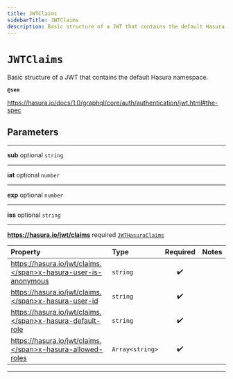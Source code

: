 ```yaml
---
title: JWTClaims
sidebarTitle: JWTClaims
description: Basic structure of a JWT that contains the default Hasura namespace.
---
```


# `JWTClaims`

Basic structure of a JWT that contains the default Hasura namespace.

**`@see`**

https://hasura.io/docs/1.0/graphql/core/auth/authentication/jwt.html#the-spec

## Parameters

---

**<span className="parameter-name">sub</span>** <span className="optional-status">optional</span> <code>string</code>

---

**<span className="parameter-name">iat</span>** <span className="optional-status">optional</span> <code>number</code>

---

**<span className="parameter-name">exp</span>** <span className="optional-status">optional</span> <code>number</code>

---

**<span className="parameter-name">iss</span>** <span className="optional-status">optional</span> <code>string</code>

---

**<span className="parameter-name">https://hasura.io/jwt/claims</span>** <span className="optional-status">required</span> [`JWTHasuraClaims`](/reference/docgen/javascript/auth/types/jwt-hasura-claims)

| Property                                                                                                                            | Type                             | Required | Notes |
| :---------------------------------------------------------------------------------------------------------------------------------- | :------------------------------- | :------: | :---- |
| <span className="parameter-name"><span className="light-grey">https://hasura.io/jwt/claims.</span>x-hasura-user-is-anonymous</span> | <code>string</code>              |    ✔️    |       |
| <span className="parameter-name"><span className="light-grey">https://hasura.io/jwt/claims.</span>x-hasura-user-id</span>           | <code>string</code>              |    ✔️    |       |
| <span className="parameter-name"><span className="light-grey">https://hasura.io/jwt/claims.</span>x-hasura-default-role</span>      | <code>string</code>              |    ✔️    |       |
| <span className="parameter-name"><span className="light-grey">https://hasura.io/jwt/claims.</span>x-hasura-allowed-roles</span>     | <code>Array&lt;string&gt;</code> |    ✔️    |       |

---
